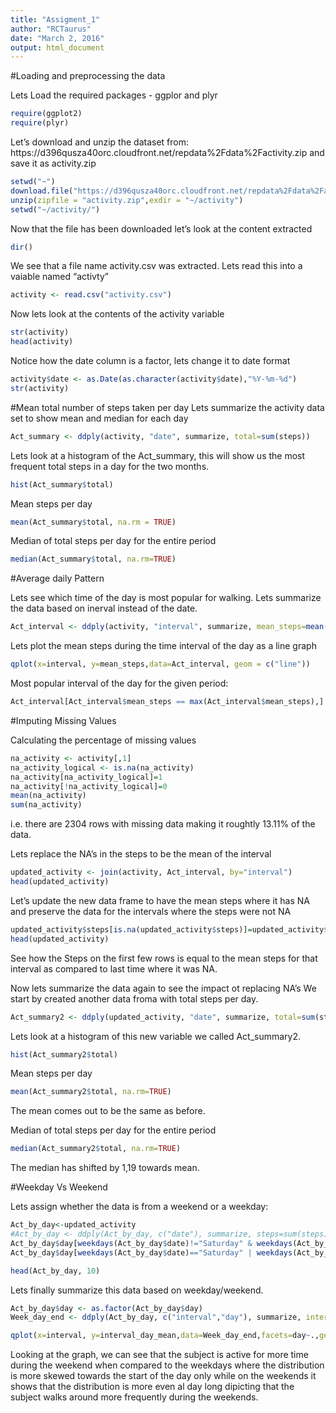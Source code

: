 ```yaml
---
title: "Assigment_1"
author: "RCTaurus"
date: "March 2, 2016"
output: html_document
---
```


#Loading and preprocessing the data

Lets Load the required packages - ggplor and plyr
```r
require(ggplot2)
require(plyr)
```

Let's download and unzip the dataset from: https://d396qusza40orc.cloudfront.net/repdata%2Fdata%2Factivity.zip and save it as activity.zip 

```r
setwd("~")
download.file("https://d396qusza40orc.cloudfront.net/repdata%2Fdata%2Factivity.zip","~/activity.zip")
unzip(zipfile = "activity.zip",exdir = "~/activity")
setwd("~/activity/")
```

Now that the file has been downloaded let's look at the content extracted

```r
dir()
```

We see that a file name activity.csv was extracted. Lets read this into a vaiable named "activty"

```r
activity <- read.csv("activity.csv")
```

Now lets look at the contents of the activity variable
```r
str(activity)
head(activity)
```

Notice how the date column is a factor, lets change it to date format

```r
activity$date <- as.Date(as.character(activity$date),"%Y-%m-%d")
str(activity)
```

#Mean total number of steps taken per day
Lets summarize the activity data set to show mean and median for each day

```r
Act_summary <- ddply(activity, "date", summarize, total=sum(steps))
```

Lets look at a histogram of the Act_summary, this will show us the most frequent total steps in a day for the two months.

```r
hist(Act_summary$total)
```

Mean steps per day

```r
mean(Act_summary$total, na.rm = TRUE)
```

Median of total steps per day for the entire period

```r
median(Act_summary$total, na.rm=TRUE)
```

#Average daily Pattern

Lets see which time of the day is most popular for walking. Lets summarize the data based 
on inerval instead of the date.

```r
Act_interval <- ddply(activity, "interval", summarize, mean_steps=mean(steps, na.rm=TRUE))
```

Lets plot the mean steps during the time interval of the day as a line graph

```r
qplot(x=interval, y=mean_steps,data=Act_interval, geom = c("line"))
```

Most popular interval of the day for the given period:

```r
Act_interval[Act_interval$mean_steps == max(Act_interval$mean_steps),]
```

#Imputing Missing Values

Calculating the percentage of missing values

```r
na_activity <- activity[,1]
na_activity_logical <- is.na(na_activity)
na_activity[na_activity_logical]=1
na_activity[!na_activity_logical]=0
mean(na_activity)
sum(na_activity)
```

i.e. there are 2304 rows with missing data making it roughtly 13.11% of the data.

Lets replace the NA's in the steps to be the mean of the interval

```r
updated_activity <- join(activity, Act_interval, by="interval")
head(updated_activity)
```

Let's update the new data frame to have the mean steps where it has NA and preserve the data for the intervals where the steps were not NA

```r
updated_activity$steps[is.na(updated_activity$steps)]=updated_activity$mean_steps[is.na(updated_activity$steps)]
head(updated_activity)
```

See how the Steps on the first few rows is equal to the mean steps for that interval as compared to last time where it was NA.

Now lets summarize the data again to see the impact ot replacing NA's
We start by created another data froma with total steps per day.

```r
Act_summary2 <- ddply(updated_activity, "date", summarize, total=sum(steps))
```

Lets look at a histogram of this new variable we called Act_summary2.

```r
hist(Act_summary2$total)
```

Mean steps per day

```r
mean(Act_summary2$total, na.rm=TRUE)
```

The mean comes out to be the same as before.

Median of total steps per day for the entire period

```r
median(Act_summary2$total, na.rm=TRUE)
```

The median has shifted by 1,19 towards mean.


#Weekday Vs Weekend

Lets assign whether the data is from a weekend or a weekday:

```r
Act_by_day<-updated_activity
#Act_by_day <- ddply(Act_by_day, c("date"), summarize, steps=sum(steps))
Act_by_day$day[weekdays(Act_by_day$date)!="Saturday" & weekdays(Act_by_day$date) !="Sunday"]="weekday"
Act_by_day$day[weekdays(Act_by_day$date)=="Saturday" | weekdays(Act_by_day$date) =="Sunday"]="weekend"

head(Act_by_day, 10)

```

Lets finally summarize this data based on weekday/weekend.

```r
Act_by_day$day <- as.factor(Act_by_day$day)
Week_day_end <- ddply(Act_by_day, c("interval","day"), summarize, interval_day_mean=mean(steps))

qplot(x=interval, y=interval_day_mean,data=Week_day_end,facets=day~.,geom=c("point","line"),col=day)
```

Looking at the graph, we can see that the subject is active for more time during the weekend when compared to the weekdays where the distribution is more skewed towards the start of the day only while on the weekends it shows that the distribution is more even al day long dipicting that the subject walks around more frequently during the weekends.



